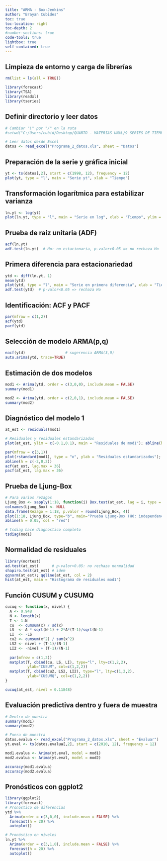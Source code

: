 ```yaml
---
title: "ARMA - Box-Jenkins"
author: "Brayan Cubides"
toc: true
toc-location: right
toc-depth: 2
#number-sections: true
code-tools: true
lightbox: true
self-contained: true   
---
```


## Limpieza de entorno y carga de librerías

```r
rm(list = ls(all = TRUE))

library(forecast)
library(TSA)
library(readxl)
library(tseries)
```

## Definir directorio y leer datos

```r
# Cambiar "\" por "/" en la ruta
#setwd("C:/Users/cubid/Desktop/QUARTO - MATERIAS UNAL/9 SERIES DE TIEMPO/Lesson04")

# Leer datos desde Excel
datos <- read_excel("Programa_2_datos.xls", sheet = "Datos")
```

## Preparación de la serie y gráfica inicial

```r
yt <- ts(datos[,2], start = c(1998, 12), frequency = 12)
plot(yt, type = "l", main = "Serie yt", xlab = "Tiempo")
```

## Transformación logarítmica para estabilizar varianza

```r
ln.yt <- log(yt)
plot(ln.yt, type = "l", main = "Serie en log", xlab = "Tiempo", ylim = c(3.5,5))
```

## Prueba de raíz unitaria (ADF)

```r
acf(ln.yt)
adf.test(ln.yt)  # Ho: no estacionaria, p-valor>0.05 => no rechaza Ho
```

## Primera diferencia para estacionariedad

```r
ytd <- diff(ln.yt, 1)
mean(ytd)
plot(ytd, type = "l", main = "Serie en primera diferencia", xlab = "Tiempo", ylim = c(-0.08,0.08))
adf.test(ytd)  # p-valor<0.05 => rechaza Ho
```

## Identificación: ACF y PACF

```r
par(mfrow = c(1,2))
acf(ytd)
pacf(ytd)
```

## Selección de modelo ARMA(p,q)

```r
eacf(ytd)                  # sugerencia ARMA(3,0)
auto.arima(ytd, trace=TRUE)
```

## Estimación de dos modelos

```r
mod1 <- Arima(ytd, order = c(3,0,0), include.mean = FALSE)
summary(mod1)

mod2 <- Arima(ytd, order = c(2,0,1), include.mean = FALSE)
summary(mod2)
```

## Diagnóstico del modelo 1

```r
at_est <- residuals(mod1)

# Residuales y residuales estandarizados
plot(at_est, ylim = c(-0.1,0.1), main = "Residuales de mod1"); abline(h=0)

par(mfrow = c(3,1))
plot(rstandard(mod1), type = "o", ylab = "Residuales estandarizados"); 
abline(h = c(-2,0,2))
acf(at_est, lag.max = 36)
pacf(at_est, lag.max = 36)
```

## Prueba de Ljung-Box

```r
# Para varios rezagos
Ljung_Box <- sapply(1:18, function(i) Box.test(at_est, lag = i, type = "Ljung")$p.value)
colnames(Ljung_Box) <- NULL
data.frame(Rezago = 1:18, p.valor = round(Ljung_Box, 4))
plot(1:18, Ljung_Box, type="b", main="Prueba Ljung-Box (H0: independencia)", ylim=c(0,1))
abline(h = 0.05, col = "red")
```

```r
# tsdiag hace diagnóstico completo
tsdiag(mod1)
```

## Normalidad de residuales

```r
library(nortest)
ad.test(at_est)      # p-valor>0.05: no rechaza normalidad
shapiro.test(at_est) # idem
qqnorm(at_est); qqline(at_est, col = 2)
hist(at_est, main = "Histograma de residuales mod1")
```

## Función CUSUM y CUSUMQ

```r
cucuq <- function(x, nivel) {
  A <- 0.948
  N <- length(x)
  T <- 1:N
  cu  <- cumsum(x) / sd(x)
  LS  <- A * sqrt(N-1) + 2*A*(T-1)/sqrt(N-1)
  LI  <- -LS
  cu2 <- cumsum(x^2) / sum(x^2)
  LS2 <- nivel + (T-1)/(N-1)
  LI2 <- -nivel + (T-1)/(N-1)
  
  par(mfrow = c(1,2))
  matplot(T, cbind(cu, LS, LI), type="l", lty=c(1,2,2),
          ylab="CUSUM", col=c(1,2,2))
  matplot(T, cbind(cu2, LS2, LI2), type="l", lty=c(1,2,2),
          ylab="CUSUMQ", col=c(1,2,2))
}

cucuq(at_est, nivel = 0.11848)
```

## Evaluación predictiva dentro y fuera de muestra

```r
# Dentro de muestra
summary(mod1)
summary(mod2)

# Fuera de muestra
datos.evalua <- read_excel("Programa_2_datos.xls", sheet = "Evaluar")
yt.eval <- ts(datos.evalua[,2], start = c(2010, 12), frequency = 12)

mod1.evalua <- Arima(yt.eval, model = mod1)
mod2.evalua <- Arima(yt.eval, model = mod2)

accuracy(mod1.evalua)
accuracy(mod2.evalua)
```

## Pronósticos con ggplot2

```r
library(ggplot2)
library(forecast)
# Pronóstico de diferencias
ytd %>%
  Arima(order = c(3,0,0), include.mean = FALSE) %>%
  forecast(h = 20) %>%
  autoplot()

# Pronóstico en niveles
ln.yt %>%
  Arima(order = c(3,1,0), include.mean = FALSE) %>%
  forecast(h = 20) %>%
  autoplot()
```
